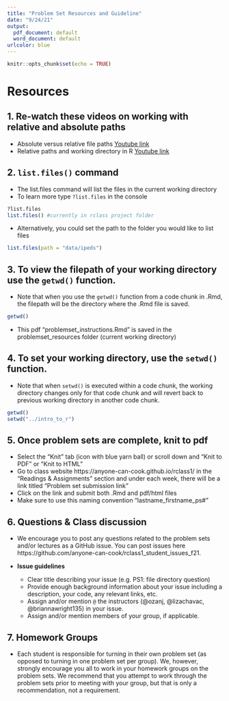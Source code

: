 ```yaml
---
title: "Problem Set Resources and Guideline"
date: "9/24/21"
output:
  pdf_document: default
  word_document: default
urlcolor: blue
---
```


```r
knitr::opts_chunk$set(echo = TRUE)
```

# Resources 
## **1.** Re-watch these videos on working with relative and absolute paths  

- Absolute versus relative file paths [Youtube link](https://www.youtube.com/watch?v=ephId3mYu9o)  
- Relative paths and working directory in R [Youtube link](https://www.youtube.com/watch?v=fe6GA200dks)  
  
## **2.** `list.files()` command  

- The list.files command will list the files in the current working directory  
- To learn more type `?list.files` in the console  

```r
?list.files
list.files() #currently in rclass project folder
```

- Alternatively, you could set the path to the folder you would like to list files
```r
list.files(path = "data/ipeds")
```
## **3.** To view the filepath of your working directory use the `getwd()` function.  

- Note that when you use the `getwd()` function from a code chunk in .Rmd, the filepath will be the directory where the .Rmd file is saved. 
```r
getwd()
```

- This pdf "problemset_instructions.Rmd" is saved in the problemset_resources folder (current working directory)  
  
## **4.** To set your working directory, use the `setwd()` function.  

- Note that when `setwd()` is executed within a code chunk, the working directory changes only for that code chunk and will revert back to previous working directory in another code chunk.  
  
```r
getwd()
setwd("../intro_to_r")
```

## **5.** Once problem sets are complete, knit to pdf 

- Select the "Knit" tab (icon with blue yarn ball) or scroll down and "Knit to PDF" or "Knit to HTML"  
- Go to class website https://anyone-can-cook.github.io/rclass1/ in the "Readings & Assignments" section and under each week, there will be a link titled "Problem set submission link"  
- Click on the link and submit both .Rmd and pdf/html files  
- Make sure to use this naming convention "lastname_firstname_ps#"


## **6.** Questions & Class discussion  

- We encourage you to post any questions related to the problem sets and/or lectures as a GitHub issue. You can post issues here https://github.com/anyone-can-cook/rclass1_student_issues_f21.  

- **Issue guidelines**  

  - Clear title describing your issue (e.g. PS1: file directory question)  
  - Provide enough background information about your issue including a description, your code, any relevant links, etc.  
  - Assign and/or mention `@` the instructors (@ozanj, @lizachavac, @briannawright135) in your issue.  
  - Assign and/or mention members of your group, if applicable.

    
    
## **7.** Homework Groups  
- \textcolor{red}{\textbf{Clarification:}} Each student is responsible for turning in their own problem set (as opposed to turning in one problem set per group). We, however, strongly encourage you all to work in your homework groups on the problem sets. We recommend that you attempt to work through the problem sets prior to meeting with your group, but that is only a recommendation, not a requirement.


